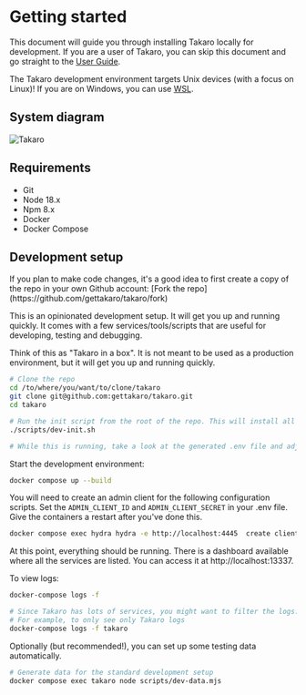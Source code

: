 
# Getting started

This document will guide you through installing Takaro locally for development. If you are a user of Takaro, you can skip this document and go straight to the [User Guide](/).

The Takaro development environment targets Unix devices (with a focus on Linux)! If you are on Windows, you can use [WSL](https://docs.microsoft.com/en-us/windows/wsl/install-win10).

## System diagram

![Takaro](../../assets/system-diagram.png)

## Requirements

- Git
- Node 18.x
- Npm 8.x
- Docker
- Docker Compose

## Development setup

<Callout type="info" emoji="💡">
  If you plan to make code changes, it's a good idea to first create a copy of the repo in your own Github account:
  [Fork the repo](https://github.com/gettakaro/takaro/fork)
</Callout>

This is an opinionated development setup. It will get you up and running quickly.
It comes with a few services/tools/scripts that are useful for developing, testing and debugging.

Think of this as "Takaro in a box". It is not meant to be used as a production environment, but it will get you up and running quickly.

```bash
# Clone the repo
cd /to/where/you/want/to/clone/takaro
git clone git@github.com:gettakaro/takaro.git
cd takaro

# Run the init script from the root of the repo. This will install all development dependencies, it can take a while...
./scripts/dev-init.sh

# While this is running, take a look at the generated .env file and adjust as needed
```

Start the development environment:

```bash
docker compose up --build
```

You will need to create an admin client for the following configuration scripts. Set the `ADMIN_CLIENT_ID` and `ADMIN_CLIENT_SECRET` in your .env file. Give the containers a restart after you've done this.

```bash
docker compose exec hydra hydra -e http://localhost:4445  create client --grant-type client_credentials --audience t:api:admin --format json
```

At this point, everything should be running. There is a dashboard available where all the services are listed. You can access it at http://localhost:13337.

To view logs:

```sh
docker-compose logs -f

# Since Takaro has lots of services, you might want to filter the logs:
# For example, to only see only Takaro logs
docker-compose logs -f takaro
```

Optionally (but recommended!), you can set up some testing data automatically.

```bash
# Generate data for the standard development setup
docker compose exec takaro node scripts/dev-data.mjs
```

